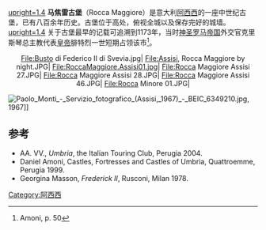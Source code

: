[[File:Assisi_Rocca_Maggiore_BW_1a.JPG|upright=1.4]]
'''马焦雷古堡'''（Rocca Maggiore）是意大利[[阿西西|阿西西]]的一座中世纪古堡，已有八百余年历史。古堡位于高处，俯视全城以及保存完好的城墙。
[[File:Rocca_Maggiore_Assisi_38.JPG|upright=1.4]]
关于古堡最早的记载可追溯到1173年，当时[[神圣罗马帝国|神圣罗马帝国]]外交官克里斯琴总主教代表[[皇帝|皇帝]]腓特烈一世短期占领该市<ref>Amoni, p. 50</ref>。

<center>
<gallery>
File:Busto di Federico II di Svevia.jpg|
File:Assisi, Rocca Maggiore by night.JPG|
File:RoccaMaggiore.Assisi01.jpg|
File:Rocca Maggiore Assisi 27.JPG|
File:Rocca Maggiore Assisi 28.JPG|
File:Rocca Maggiore Assisi 46.JPG|
File:Rocca Minore 01.JPG|
</gallery>
</center>
[[File:Paolo_Monti_-_Servizio_fotografico_(Assisi,_1967)_-_BEIC_6349210.jpg|thumb]], 1967]]

== 参考 ==
<references/>
* AA. VV., '' Umbria '', the Italian Touring Club, Perugia 2004.
* Daniel Amoni, Castles, Fortresses and Castles of Umbria, Quattroemme, Perugia 1999.
*Georgina Masson, '' Frederick II '', Rusconi, Milan 1978.
[[Category:阿西西|Category:阿西西]]
{{coord|43.0730|N|12.6151|E|source:wikidata|display=title}}